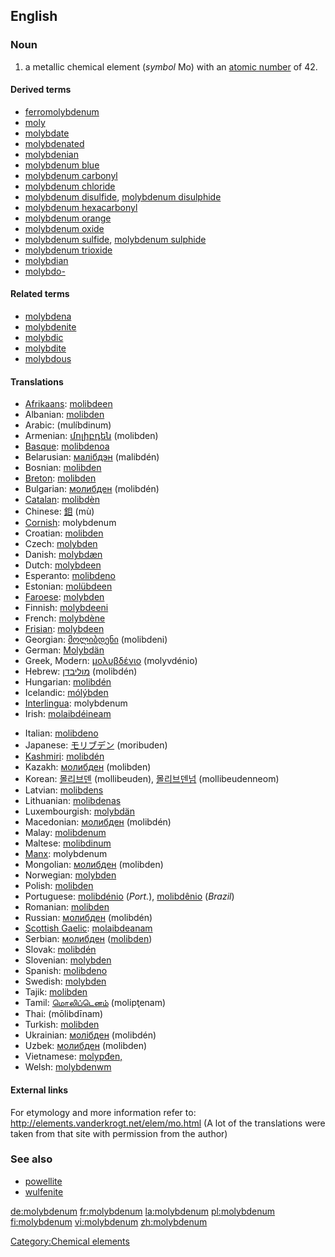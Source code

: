 ==English==

{{elements|Mo|niobium|Nb|technetium|Tc}}
===Noun===
{{en-noun-unc}}
{{wikipedia}}

# a metallic chemical element (''symbol'' Mo) with an [[atomic number]] of 42.

====Derived terms====
*[[ferromolybdenum]]
*[[moly]]
*[[molybdate]]
*[[molybdenated]]
*[[molybdenian]]
*[[molybdenum blue]]
*[[molybdenum carbonyl]]
*[[molybdenum chloride]]
*[[molybdenum disulfide]], [[molybdenum disulphide]]
*[[molybdenum hexacarbonyl]]
*[[molybdenum orange]]
*[[molybdenum oxide]]
*[[molybdenum sulfide]], [[molybdenum sulphide]]
*[[molybdenum trioxide]]
*[[molybdian]]
*[[molybdo-]]

====Related terms====
*[[molybdena]]
*[[molybdenite]]
*[[molybdic]]
*[[molybdite]]
*[[molybdous]]

====Translations====
{{top}}
*[[Afrikaans]]: [[molibdeen]]
*Albanian: [[molibden]]
*Arabic: {{ARchar|[[موليبدنيوم]]}} (mulíbdinum) {{m}}
*Armenian: [[մոլիբդեն]] (molibden)
*[[Basque]]: [[molibdenoa]]
*Belarusian: [[малiбдэн]] (malibdén) {{m}}
*Bosnian: [[molibden]]
*[[Breton]]: [[molibden]]
*Bulgarian: [[молибден]] (molibdén) {{m}}
*[[Catalan]]: [[molibdèn]]
*Chinese: [[鉬]] (mù)
*[[Cornish]]: molybdenum
*Croatian: [[molibden]]
*Czech: [[molybden]]
*Danish: [[molybdæn]]
*Dutch: [[molybdeen]] {{n}}
*Esperanto: [[molibdeno]]
*Estonian: [[molübdeen]]
*[[Faroese]]: [[molybden]]
*Finnish: [[molybdeeni]]
*French: [[molybdène]] {{m}}
*[[Frisian]]: [[molybdeen]]
*Georgian: [[მოლიბდენი]] (molibdeni)
*German: [[Molybdän]] {{n}}
*Greek, Modern: [[μολυβδένιο]] (molyvdénio) {{n}}
*Hebrew: [[מוליבדן]] (molibdén)
*Hungarian: [[molibdén]]
*Icelandic: [[mólýbden]]
*[[Interlingua]]: molybdenum
*Irish: [[molaibdéineam]]
{{mid}}
*Italian: [[molibdeno]] {{m}}
*Japanese: [[モリブデン]] (moribuden)
*[[Kashmiri]]: [[molibdén]]
*Kazakh: [[молибден]] (molibden)
*Korean: [[몰리브덴]] (mollibeuden), [[몰리브덴넘]] (mollibeudenneom)
*Latvian: [[molibdens]]
*Lithuanian: [[molibdenas]]
*Luxembourgish: [[molybdän]]
*Macedonian: [[молибден]] (molibdén) {{m}}
*Malay: [[molibdenum]]
*Maltese: [[molibdinum]]
*[[Manx]]: molybdenum
*Mongolian: [[молибден]] (molibden)
*Norwegian: [[molybden]]
*Polish:  [[molibden]] {{m}}
*Portuguese: [[molibdénio]] (''Port.''), [[molibdênio]] {{m}} (''Brazil'')
*Romanian: [[molibden]] {{n}}
*Russian: [[молибден]] (molibdén) {{m}}
*[[Scottish Gaelic]]: [[molaibdeanam]]
*Serbian: [[молибден]] ([[molibden]]) {{m}}
*Slovak: [[molibdén]]
*Slovenian: [[molybden]]
*Spanish: [[molibdeno]] {{m}}
*Swedish: [[molybden]]
*Tajik: [[molibden]]
*Tamil: [[மொலிப்டெனம்]] (molipţenam)
*Thai: {{THchar|[[โมลิบดีนัม]]}} (mōlibdīnam)
*Turkish: [[molibden]]
*Ukrainian: [[молiбден]] (molibdén) {{m}}
*Uzbek: [[молибден]] (molibden)
*Vietnamese: [[molypđen,]]
*Welsh: [[molybdenwm]]
{{bottom}}

====External links====
For etymology and more information refer to:
http://elements.vanderkrogt.net/elem/mo.html
(A lot of the translations were taken from that site with permission from the author)
[[Category:Chemical elements]]

===See also===
*[[powellite]]
*[[wulfenite]]

[[de:molybdenum]]
[[fr:molybdenum]]
[[la:molybdenum]]
[[pl:molybdenum]]
[[fi:molybdenum]]
[[vi:molybdenum]]
[[zh:molybdenum]]